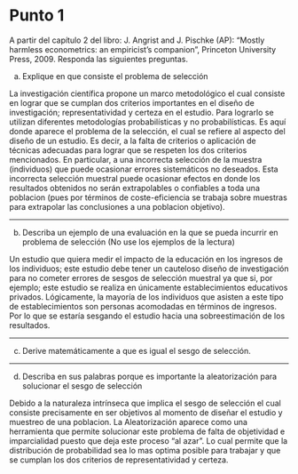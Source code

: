 # Punto 1

A partir del capítulo 2 del libro: J. Angrist and J. Pischke (AP): "Mostly harmless econometrics: an empiricist's companion", Princeton University Press, 2009. Responda las siguientes preguntas.

a)  Explique en que consiste el problema de selección

La investigación científica propone un marco metodológico el cual consiste en lograr que se cumplan dos criterios importantes en el diseño de investigación; representatividad y certeza en el estudio. Para lograrlo se utilizan diferentes metodologías probabilísticas y no probabilísticas. Es aquí donde aparece el problema de la selección, el cual se refiere al aspecto del diseño de un estudio. Es decir, a la falta de criterios o aplicación de técnicas adecuadas para lograr que se respeten los dos criterios mencionados. En particular, a una incorrecta selección de la muestra (individuos) que puede ocasionar errores sistemáticos no deseados. Esta incorrecta selección muestral puede ocasionar efectos en donde los resultados obtenidos no serán extrapolables o confiables a toda una poblacion (pues por términos de coste-eficiencia se trabaja sobre muestras para extrapolar las conclusiones a una poblacion objetivo).

------------------------------------------------------------------------

b)  Describa un ejemplo de una evaluación en la que se pueda incurrir en problema de selección (No use los ejemplos de la lectura)

Un estudio que quiera medir el impacto de la educación en los ingresos de los individuos; este estudio debe tener un cauteloso diseño de investigación para no cometer errores de sesgos de selección muestral ya que si, por ejemplo; este estudio se realiza en únicamente establecimientos educativos privados. Lógicamente, la mayoría de los individuos que asisten a este tipo de establecimientos son personas acomodadas en términos de ingresos. Por lo que se estaría sesgando el estudio hacia una sobreestimación de los resultados.

------------------------------------------------------------------------

c)  Derive matemáticamente a que es igual el sesgo de selección.

------------------------------------------------------------------------

d)  Describa en sus palabras porque es importante la aleatorización para solucionar el sesgo de selección

Debido a la naturaleza intrínseca que implica el sesgo de selección el cual consiste precisamente en ser objetivos al momento de diseñar el estudio y muestreo de una poblacion. La Aleatorización aparece como una herramienta que permite solucionar este problema de falta de objetividad e imparcialidad puesto que deja este proceso "al azar". Lo cual permite que la distribución de probabilidad sea lo mas optima posible para trabajar y que se cumplan los dos criterios de representatividad y certeza.
